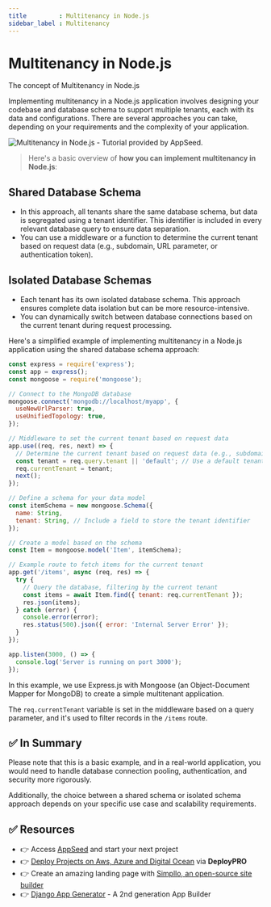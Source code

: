 ```yaml
---
title         : Multitenancy in Node.js
sidebar_label : Multitenancy
---
```


# Multitenancy in Node.js

<SubHeading>The concept of Multitenancy in Node.js</SubHeading>

Implementing multitenancy in a Node.js application involves designing your codebase and database schema to support multiple tenants, each with its data and configurations. 
There are several approaches you can take, depending on your requirements and the complexity of your application. 

![Multitenancy in Node.js - Tutorial provided by AppSeed.](https://github-production-user-asset-6210df.s3.amazonaws.com/51070104/270248512-e8d3e48e-7245-4445-a767-b8feeaa188ae.jpg) 

> Here's a basic overview of **how you can implement multitenancy in Node.js**:

## **Shared Database Schema**

- In this approach, all tenants share the same database schema, but data is segregated using a tenant identifier. This identifier is included in every relevant database query to ensure data separation.
- You can use a middleware or a function to determine the current tenant based on request data (e.g., subdomain, URL parameter, or authentication token).

## **Isolated Database Schemas**

- Each tenant has its own isolated database schema. This approach ensures complete data isolation but can be more resource-intensive.
- You can dynamically switch between database connections based on the current tenant during request processing.

Here's a simplified example of implementing multitenancy in a Node.js application using the shared database schema approach:

```javascript
const express = require('express');
const app = express();
const mongoose = require('mongoose');

// Connect to the MongoDB database
mongoose.connect('mongodb://localhost/myapp', {
  useNewUrlParser: true,
  useUnifiedTopology: true,
});

// Middleware to set the current tenant based on request data
app.use((req, res, next) => {
  // Determine the current tenant based on request data (e.g., subdomain or URL parameter)
  const tenant = req.query.tenant || 'default'; // Use a default tenant if none is specified
  req.currentTenant = tenant;
  next();
});

// Define a schema for your data model
const itemSchema = new mongoose.Schema({
  name: String,
  tenant: String, // Include a field to store the tenant identifier
});

// Create a model based on the schema
const Item = mongoose.model('Item', itemSchema);

// Example route to fetch items for the current tenant
app.get('/items', async (req, res) => {
  try {
    // Query the database, filtering by the current tenant
    const items = await Item.find({ tenant: req.currentTenant });
    res.json(items);
  } catch (error) {
    console.error(error);
    res.status(500).json({ error: 'Internal Server Error' });
  }
});

app.listen(3000, () => {
  console.log('Server is running on port 3000');
});
```

In this example, we use Express.js with Mongoose (an Object-Document Mapper for MongoDB) to create a simple multitenant application. 

The `req.currentTenant` variable is set in the middleware based on a query parameter, and it's used to filter records in the `/items` route.

## ✅ In Summary

Please note that this is a basic example, and in a real-world application, you would need to handle database connection pooling, authentication, and security more rigorously. 

Additionally, the choice between a shared schema or isolated schema approach depends on your specific use case and scalability requirements.

## ✅ Resources 

- 👉 Access [AppSeed](https://appseed.us/) and start your next project
- 👉 [Deploy Projects on Aws, Azure and Digital Ocean](https://www.docs.deploypro.dev/) via **DeployPRO**
- 👉 Create an amazing landing page with [Simpllo, an open-source site builder](https://www.simpllo.com/)
- 👉 [Django App Generator](https://app-generator.dev/django/) - A 2nd generation App Builder
